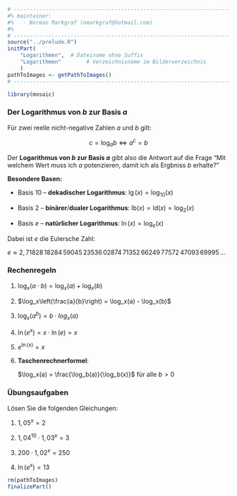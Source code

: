 ```r
# ---------------------------------------------------------------------------
#% maintainer:
#%   - Norman Markgraf (nmarkgraf@hotmail.com)
#%
# ---------------------------------------------------------------------------
source("../prelude.R")
initPart(
    "Logarithmen",  # Dateiname ohne Suffix
    "Logarithmen"        # Verzeichnisname im Bilderverzeichnis 
    )
pathToImages <- getPathToImages()
# ---------------------------------------------------------------------------

library(mosaic)

```


### Der Logarithmus von $b$ zur Basis $a$

Für zwei reelle nicht-negative Zahlen $a$ und $b$ gilt:

$$c = \log_a b \Longleftrightarrow a^c = b$$

Der **Logarithmus von $b$ zur Basis $a$** gibt also die Antwort auf die Frage
"Mit welchem Wert muss ich $a$ potenzieren, damit ich als Ergbniss $b$ erhalte?"


**Besondere Basen:**

- Basis $10$ -- **dekadischer Logarithmus**: $\lg(x) = \log_{10}(x)$

- Basis $2$  -- **binärer**/**dualer Logarithmus**: $\text{lb}(x) = \text{ld}(x) = \log_2(x)$

- Basis $e$  -- **natürlicher Logarithmus**: $\ln(x) = \log_e(x)$

Dabei ist $e$ die Eulersche Zahl: 

$e \approx 2{,}71828 \, 18284 \, 59045 \, 23536 \, 02874 \, 71352 \, 66249 \, 77572 \, 47093 \, 69995 \, \dots$
 
### Rechenregeln

1. $\log_x(a \cdot b) = \log_x(a) + \log_x(b)$\setlength{\itemsep}{12pt}

2. $\log_x\left(\frac{a}{b}\right) = \log_x(a) - \log_x(b)$

3. $\log_x\left(a^b\right) = b \cdot log_x(a)$

4. $\ln\left(e^x\right) = x \cdot \ln(e) = x$

5. $e^{\ln(x)} = x$

6. **Taschenrechnerformel**:

   $\log_x(a) = \frac{\log_b(a)}{\log_b(x)}$ für alle $b>0$


### Übungsaufgaben

Lösen Sie die folgenden Gleichungen:


1. $1{,}05^x = 2$\setlength{\itemsep}{12pt}

2. $1{,}04^{10} \cdot 1{,}03^x = 3$

3. $200 \cdot 1{,}02^x = 250$

4. $\ln(e^x) = 13$


```r
rm(pathToImages)
finalizePart()
```
